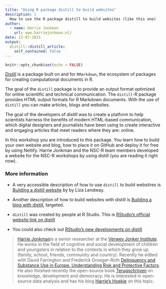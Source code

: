 ```yaml
---
title: "Using R package distill to build websites"
description: |
  How to use the R package distill to build websites (like this one) 
author: 
  - name: Harrie Jonkman
    url: www.harriejonkman.nl/
date: 12-07-2021
output:
  distill::distill_article:
    self_contained: false
---
```



```r
knitr::opts_chunk$set(echo = FALSE)
```

[Distill](https://rstudio.github.io/distill/) is a package built on and for `RMarkdown`, the ecosystem of packages for creating computational documents in R. 

The goal of the `distill` package is to provide an output format optimized for online scientific and technical communication. The `distill`-R package provides HTML output formats for R Markdown documents. With the use of `distill` you can make articles, blogs and websites. 

The goal of the developers of distill was to create a platform to help scientists harness the benefits of modern HTML-based communication, which digital designers and journalists have been using to create interactive and engaging articles that meet readers where they are: online.

In this workshop you are introduced to this package. You learn how to build your own website and blog, how to place it on GitHub and deploy it for free by using Netlify. Harrie Jonkman and the NSC-R team members developed a website for the NSC-R workshops by using distill (you are reading it right now).  


### More information

- A very accessible description of how to use `distill` to build websitres is [Building a distill website](https://lisalendway.netlify.app/posts/2020-12-09-buildingdistill/?utm_source=dlvr.it&utm_medium=facebook) by by Liza Lendway.

- Another description of how to build websites with distill is [Building a blog with distill](https://themockup.blog/posts/2020-08-01-building-a-blog-with-distill/), targeted. 

- `distill` was created by people at R Studio. This is [RStudio's official website link on distill](https://rstudio.github.io/distill/)

- You could also check out [RStudio's new developments on distill](https://www.rstudio.com/blog/distill/)





> [Harrie Jonkman](https://www.harriejonkman.nl)is a senior researcher at the [Verwey Jonker Institute](https://www.verwey-jonker.nl/). He works in the field of cognitive and social development of children and youngsters in relation to the contexts in which they grow up (family, school, friends, community and country). Recently he edited with David Farrington and Frederick Groeger-Roth [Delinquency and Substance Use in Europe. Understanding Risk and Protective Factors](https://link.springer.com/book/10.1007/978-3-030-58442-9). He also finished recently the open-source book [Terugschrijven](http://www.harriejonkman.nl/wp-content/uploads/2021/05/Terugschrijven_def.pdf) on knowledge, development and democracy. He is interested in open-source data analysis and has his blog [Harrie's Hoekje](http://www.harriejonkman.nl/HarriesHoekje/) on this topic.



